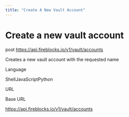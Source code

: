 ```yaml
---
title: "Create A New Vault Account"
---
```

  
  # Create a new vault account

post https://api.fireblocks.io/v1/vault/accounts

Creates a new vault account with the requested name

Language

ShellJavaScriptPython

URL

Base URL

https://api.fireblocks.io/v1/vault/accounts